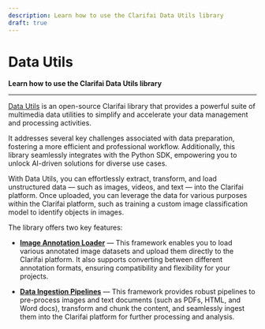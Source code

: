 ```yaml
---
description: Learn how to use the Clarifai Data Utils library 
draft: true
---
```


# Data Utils

**Learn how to use the Clarifai Data Utils library**
<hr />

[Data Utils](https://github.com/Clarifai/clarifai-python-datautils) is an open-source Clarifai library that provides a powerful suite of multimedia data utilities to simplify and accelerate your data management and processing activities.  

It addresses several key challenges associated with data preparation, fostering a more efficient and professional workflow. Additionally, this library seamlessly integrates with the Python SDK, empowering you to unlock AI-driven solutions for diverse use cases. 

With Data Utils, you can effortlessly extract, transform, and load unstructured data — such as images, videos, and text — into the Clarifai platform.  Once uploaded, you can leverage the data for various purposes within the Clarifai platform, such as training a custom image classification model to identify objects in images.

The library offers two key features:  

-  **[Image Annotation Loader](https://docs.clarifai.com/sdk/data-utils/image-annotation-loader)** — This framework enables you to load various annotated image datasets and upload them directly to the Clarifai platform. It also supports converting between different annotation formats, ensuring compatibility and flexibility for your projects.  

- **[Data Ingestion Pipelines](https://docs.clarifai.com/sdk/data-utils/ingestion-pipelines)** — This framework provides robust pipelines to pre-process images and text documents (such as PDFs, HTML, and Word docs), transform and chunk the content, and seamlessly ingest them into the Clarifai platform for further processing and analysis.   



<DocCardList items={useCurrentSidebarCategory().items}/>